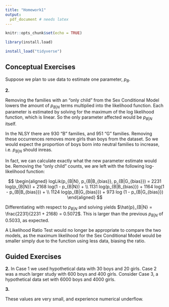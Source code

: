 ```yaml
---
title: "Homework1"
output:
  pdf_document # needs latex
---
```


```r
knitr::opts_chunk$set(echo = TRUE)

library(install.load)

install_load("tidyverse")
```



## Conceptual Exercises

\textbf{1.} Suppose we plan to use data to estimate one parameter, $p_B$.

\begin{itemize}
   \item \textbf{When using a likelihood to obtain an estimate for the parameter, which is preferred a large or a small likelihood value? Why?}

\begin{itemize}
     \item A relatively large likelihood value, because under the fit model our probability of seeing the data we did in fact see will be larger.
   \end{itemize}
   
   \item \textbf{The height of a likelihood curve is the probability of the data for the given parameter. The horizontal axis represents different possible parameter values. Does the area under the likelihood curve for an interval from .25 to .75 equal the probability that the true probability of a boy is between 0.25 and 0.75?}
   
   \begin{itemize}
     \item No, as stated the likelihood is the probability of the data for a certain parameter, not the probability of the parameter. So certainly the integral would not be a probability for a range of parameter values. However, while the likelihood curve is not a PDF, it seems intuitive that its integral should mean something. 
   \end{itemize}
 
\end{itemize}

**2.** \textbf{Suppose the families with an “only child” were excluded for the Sex Conditional Model. How might the estimates for the three parameters be affected? Would it still be possible to perform a Likelihood Ratio Test to compare the Sex Unconditional and Sex Conditional Models? Why or why not?}

Removing the families with an “only child” from the Sex Conditional Model lowers the amount of $p_{B|N}$ terms multiplied into the likelihood function. Each parameter is estimated by solving for the maximum of the log likelihood function, which is linear. So the only parameter affected would be $p_{B|N}$ itself.

In the NLSY there are 930 "B" families, and 951 "G" families. Removing these occurrences removes more girls than boys from the dataset. So we would expect the proportion of boys born into neutral families to increase, i.e. $p_{B|N}$ should inreas.

In fact, we can calculate exactly what the new parameter estimate would be. Removing the "only child" counts, we are left with the following log-likelihood function:

$$
\begin{aligned}
logLik(p_{B|N}, p_{B|B_{bias}}, p_{B|G_{bias}}) = 2231 log(p_{B|N}) + 2168 log(1 - p_{B|N}) + \\
1131 log(p_{B|B_{bias}}) + 1164 log(1 - p_{B|B_{bias}}) + \\
1124 log(p_{B|G_{bias}}) + 973 log (1 - p_{B|G_{bias}})
\end{aligned}
$$

Differentiating with respect to $p_{B|N}$ and solving yields $\hat{p}_{B|N} = \frac{2231}{2231 + 2168} = 0.5072$. This is larger than the previous $p_{B|N}$ of 0.5033, as expected.

A Likelihood Ratio Test would no longer be appropriate to compare the two models, as the maximum likelihood for the Sex Conditional Model would be smaller simply due to the function using less data, biasing the ratio.

## Guided Exercises

**2.** In Case 1 we used hypothetical data with 30 boys and 20 girls. Case 2 was a much larger study with 600 boys and 400 girls. Consider Case 3, a hypothetical data set with 6000 boys and 4000 girls.

\begin{itemize}
   \item \textbf{Use the methods for Case 1 and Case 2 and determine the MLE for $\mathbf{p_B}$ for the independence model. Compare your result to the MLEs for Cases 1 and 2.}
 
   \begin{itemize}
     \item With 6000 boys and 4000 girls, the likelihood function for the Sex Unconditional Model becomes: $$Lik(p_B) = p_B^{6000}(1 - p_B)^{4000}$$ With such high exponents, the likelihoods becomes too small for numerical precision to capture. However, we can still use calculus to solve for the minimum. Taking the log, and solving for when the derivative is 0, gives $\hat{p}_B = 0.6$, the same estimate as in Cases 1 and 2.
   \end{itemize}
   
   \item \textbf{Describe how the graph of the log-likelihood for Case 3 would compare to the log-likelihood graphs for Cases 1 and 2.}
   
   \begin{itemize}
     \item The larger sample size results in less variation in our estimate. Thus the graph of the log-likelihood for Case 3 will be narrower around the estimate of 0.6.
   \end{itemize}
 
   \item \textbf{Compute the log-likelihood for Case 3. Why is it incorrect to perform an LRT comparing Cases 1, 2, and 3?}
   
   \begin{itemize}
     \item $$logLik(p_B) = 6000 log(p_B) + 4000 log(1 - p_B)$$ This log-likelihood is exactly the same as for the other cases, only the coefficients of the two terms have changed due to the difference in sample size. This leads to wildly different orders of magnitude in the likelihoods at the shared optimum estimate, $\hat{p}_B = 0.6$. Therefore a Likelihood Ratio Test comparing Cases 2 or 3 to Case 1 will always determine Case 1 to be superior.
     
     But even more fundamentally than that, the LRT is meant to be used for model selection. However here the model used in all three cases is actually the same: the Sex Unconditional Model. So in this situation the LRT serves no purpose.
   \end{itemize}
 
\end{itemize}

\renewcommand{\theenumi}{\alph{enumi}}

**3.** \textbf{Write out an expression for the likelihood of seeing our data (5,416 boys and 5,256 girls) if the true probability of a boy is:}


\begin{enumerate}
\item $\mathbf{p_B = 0.5}$

Assuming that we are using the Sex Unconditional Model:
$$
(0.5)^{5416} * (1 - 0.5)^{5256} = \frac{1}{2^{10672}}
$$

\item $\mathbf{p_B = 0.45}$

$$
(0.45)^{5416} * (0.55)^{5256}
$$

\item $\mathbf{p_B = 0.55}$

$$
(0.55)^{5416} * (0.45)^{5256}
$$

\item $\mathbf{p_B = 0.5075}$

$$
(0.5075)^{5416} * (0.4925)^{5256}
$$

\end{enumerate}

These values are very small, and experience numerical underflow.

\begin{itemize}
\item \textbf{Compute the value of the log-likelihood for each of the values of $p_B$ above.}

Using base-2 logs:

\begin{enumerate}
\item $\mathbf{p_B = 0.5}$

$$
5416log(0.5) + 5256log(0.5) = -10672
$$

\item $\mathbf{p_B = 0.45}$

$$
5416log(0.45) + 5256log(0.55) \approx -10772.5
$$

\item $\mathbf{p_B = 0.55}$

$$
5416log(0.55) + 5256log(0.45) \approx -10726.2
$$

\item $\mathbf{p_B = 0.5075}$

$$
5416log(0.5075) + 5256log(0.4925) \approx -10670.3
$$

\end{enumerate}

\item \textbf{Which of these four possibilities, $p_B = 0.45$, $p_B = 0.5$, $p_B = 0.55$, or $p_B = 0.5075$ would be the best estimate of $p_B$ given what we observed (our data)?}

In MLE we always want to choose parameter values which maximize the probability of observing our data. Log is a strictly increasing function, so to maximize the likelihood, we should choose the maximum log likelihood value. Of the four $p_B$ possibilities, $\hat{p_B} = 0.5075$ gives the largest log likelihood value, so it is our best estimate of $p_B$ given our data.

\end{itemize}
